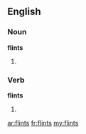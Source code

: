 ==English==

===Noun===
'''flints'''

# {{plural of|[[flint]]}}

===Verb===
'''flints'''

# {{third-person singular of|[[flint]]}}

[[ar:flints]]
[[fr:flints]]
[[my:flints]]